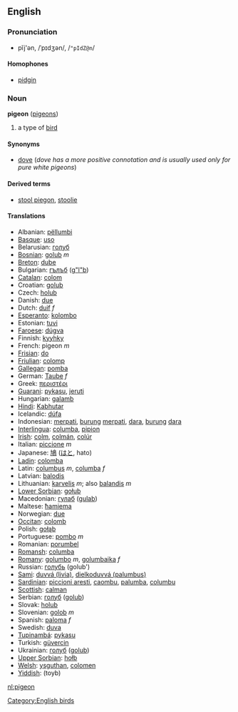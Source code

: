 ==English==
=== Pronunciation ===
*pĭj'ən, /ˈpɪdʒən/, /<tt>"pIdZ@n</tt>/
====Homophones====
*[[pidgin]]

=== Noun ===
'''pigeon''' ([[pigeons]])

# a type of [[bird]]

====Synonyms====
*[[dove]] (''dove has a more positive connotation and is usually used only for pure white pigeons'')

====Derived terms====
*[[stool piegon]], [[stoolie]]

==== Translations ====
*Albanian: [[pëllumbi]]
*[[Basque]]: [[uso]]
*Belarusian: [[голуб]]
*[[Bosnian]]: [[golub]] ''m''
*[[Breton]]: [[dube]]
*Bulgarian: [[гълъб]] ([[g"l"b]])
*[[Catalan]]: [[colom]]
*Croatian: [[golub]]
*Czech: [[holub]]
*Danish: [[due]]
*Dutch: [[duif]] ''f''
*[[Esperanto]]: [[kolombo]]
*Estonian: [[tuvi]]
*[[Faroese]]: [[dúgva]]
*Finnish: [[kyyhky]]
*French: pigeon ''m''
*[[Frisian]]: [[do]]
*[[Friulian]]: [[colomp]]
*[[Gallegan]]: [[pomba]]
*German: [[Taube]] ''f''
*Greek: [[περιστέρι]] '' ''
*[[Guarani]]: [[pykasu]], [[jeruti]]
*Hungarian: [[galamb]]
*[[Hindi]]: [[Kabhutar]]
*Icelandic: [[dúfa]]
*Indonesian: [[merpati]], [[burung]] [[merpati]], [[dara]], [[burung]] [[dara]]
*[[Interlingua]]: [[columba]], [[pipion]]
*[[Irish]]: [[colm]], [[colmán]], [[colúr]]
*Italian: [[piccione]] ''m''
*Japanese: [[鳩]] ([[はと]], hato)
*[[Ladin]]: [[colomba]]
*Latin: [[columbus]] ''m'', [[columba]] ''f''
*Latvian: [[balodis]]
*Lithuanian: [[karvelis]] ''m''; also [[balandis]] ''m''
*[[Lower Sorbian]]: [[gołub]]
*Macedonian: [[гулаб]] ([[gulab]])
*Maltese: [[ħamiema]]
*Norwegian: [[due]]
*[[Occitan]]: [[colomb]]
*Polish: [[gołąb]]
*Portuguese: [[pombo]] ''m''
*Romanian: [[porumbel]]
*[[Romansh]]: [[columba]]
*[[Romany]]: [[golumbo]] ''m'', [[golumbaika]] ''f''
*Russian: [[голубь]] (golub')
*[[Sami]]: [[duvvá (livia)]], [[dielkoduvvá (palumbus)]]
*[[Sardinian]]: [[piccioni aresti]], [[caombu]], [[palumba]], [[columbu]]
*[[Scottish]]: [[calman]]
*Serbian: [[голуб]] ([[golub]])
*Slovak: [[holub]]
*Slovenian: [[golob]] ''m''
*Spanish: [[paloma]] ''f''
*Swedish: [[duva]]
*[[Tupinambá]]: [[pykasu]]
*Turkish: [[güvercin]]
*Ukrainian: [[голуб]] ([[golub]])
*[[Upper Sorbian]]: [[hołb]]
*[[Welsh]]: [[ysguthan]], [[colomen]]
*[[Yiddish]]: (toyb)

[[Category:English birds]]
[[nl:pigeon]]